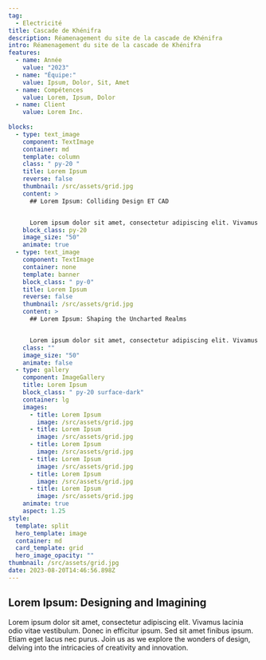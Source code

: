 ```yaml
---
tag:
  - Electricité
title: Cascade de Khénifra
description: Réamenagement du site de la cascade de Khénifra
intro: Réamenagement du site de la cascade de Khénifra
features:
  - name: Année
    value: "2023"
  - name: "Équipe:"
    value: Ipsum, Dolor, Sit, Amet
  - name: Compétences
    value: Lorem, Ipsum, Dolor
  - name: Client
    value: Lorem Inc.
 
blocks:
  - type: text_image
    component: TextImage
    container: md
    template: column
    class: " py-20 "
    title: Lorem Ipsum
    reverse: false
    thumbnail: /src/assets/grid.jpg
    content: >
      ## Lorem Ipsum: Colliding Design ET CAD


      Lorem ipsum dolor sit amet, consectetur adipiscing elit. Vivamus lacinia odio vitae vestibulum. Donec in efficitur ipsum. Sed sit amet finibus ipsum. Etiam eget lacus nec purus.
    block_class: py-20
    image_size: "50"
    animate: true
  - type: text_image
    component: TextImage
    container: none
    template: banner
    block_class: " py-0"
    title: Lorem Ipsum
    reverse: false
    thumbnail: /src/assets/grid.jpg
    content: >
      ## Lorem Ipsum: Shaping the Uncharted Realms


      Lorem ipsum dolor sit amet, consectetur adipiscing elit. Vivamus lacinia odio vitae vestibulum. Donec in efficitur ipsum. Sed sit amet finibus ipsum. Etiam eget lacus nec purus.
    class: ""
    image_size: "50"
    animate: false
  - type: gallery
    component: ImageGallery
    title: Lorem Ipsum
    block_class: " py-20 surface-dark"
    container: lg
    images:
      - title: Lorem Ipsum
        image: /src/assets/grid.jpg
      - title: Lorem Ipsum
        image: /src/assets/grid.jpg
      - title: Lorem Ipsum
        image: /src/assets/grid.jpg
      - title: Lorem Ipsum
        image: /src/assets/grid.jpg
      - title: Lorem Ipsum
        image: /src/assets/grid.jpg
      - title: Lorem Ipsum
        image: /src/assets/grid.jpg
    animate: true
    aspect: 1.25
style:
  template: split
  hero_template: image
  container: md
  card_template: grid
  hero_image_opacity: ""
thumbnail: /src/assets/grid.jpg
date: 2023-08-20T14:46:56.898Z
---
```


## Lorem Ipsum: Designing and Imagining

Lorem ipsum dolor sit amet, consectetur adipiscing elit. Vivamus lacinia odio vitae vestibulum. Donec in efficitur ipsum. Sed sit amet finibus ipsum. Etiam eget lacus nec purus. Join us as we explore the wonders of design, delving into the intricacies of creativity and innovation.


